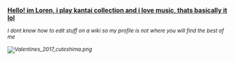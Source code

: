 


'''<u>Hello! im Loren, i play kantai collection and i love music, thats basically it lol</u>'''

''<sub>I dont know how to edit stuff on a wiki so my profile is not where you will find the best of me</sub>''





''<sub>[[File:Valentines_2017_cuteshima.png|right]]</sub>''